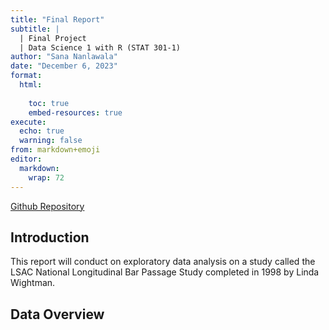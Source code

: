 ```yaml
---
title: "Final Report"
subtitle: |
  | Final Project 
  | Data Science 1 with R (STAT 301-1)
author: "Sana Nanlawala"
date: "December 6, 2023"
format:
  html:
    
    toc: true
    embed-resources: true
execute:
  echo: true
  warning: false
from: markdown+emoji 
editor: 
  markdown: 
    wrap: 72
---
```


[Github Repository](https://github.com/stat301-1-2023-fall/final-project-1-SanaNanlawala2026.git)

## Introduction

This report will conduct on exploratory data analysis on a study called the LSAC National Longitudinal Bar Passage Study completed in 1998 by Linda Wightman. 

## Data Overview